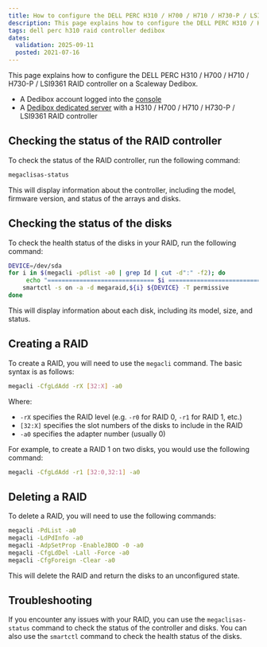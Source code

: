 ```yaml
---
title: How to configure the DELL PERC H310 / H700 / H710 / H730-P / LSI9361 RAID controller
description: This page explains how to configure the DELL PERC H310 / H700 / H710 / H730-P / LSI9361 RAID controller on a Scaleway Dedibox
tags: dell perc h310 raid controller dedibox
dates:
  validation: 2025-09-11
  posted: 2021-07-16
---
```



This page explains how to configure the DELL PERC H310 / H700 / H710 / H730-P / LSI9361 RAID controller on a Scaleway Dedibox.

<Requirements />

- A Dedibox account logged into the [console](https://console.online.net)
- A [Dedibox dedicated server](https://www.scaleway.com/en/dedibox/) with a H310 / H700 / H710 / H730-P / LSI9361 RAID controller

## Checking the status of the RAID controller

To check the status of the RAID controller, run the following command:
```bash
megaclisas-status
```
This will display information about the controller, including the model, firmware version, and status of the arrays and disks.

## Checking the status of the disks

To check the health status of the disks in your RAID, run the following command:
```bash
DEVICE=/dev/sda
for i in $(megacli -pdlist -a0 | grep Id | cut -d":" -f2); do
     echo "============================== $i =============================="
    smartctl -s on -a -d megaraid,${i} ${DEVICE} -T permissive
done
```
This will display information about each disk, including its model, size, and status.

## Creating a RAID

To create a RAID, you will need to use the `megacli` command. The basic syntax is as follows:
  ```bash
  megacli -CfgLdAdd -rX [32:X] -a0
  ```
  Where:

  * `-rX` specifies the RAID level (e.g. `-r0` for RAID 0, `-r1` for RAID 1, etc.)
  * `[32:X]` specifies the slot numbers of the disks to include in the RAID
  * `-a0` specifies the adapter number (usually 0)

  For example, to create a RAID 1 on two disks, you would use the following command:
  ```bash
  megacli -CfgLdAdd -r1 [32:0,32:1] -a0
  ```

## Deleting a RAID

To delete a RAID, you will need to use the following commands:
```bash
megacli -PdList -a0
megacli -LdPdInfo -a0
megacli -AdpSetProp -EnableJBOD -0 -a0
megacli -CfgLdDel -Lall -Force -a0
megacli -CfgForeign -Clear -a0
```
This will delete the RAID and return the disks to an unconfigured state.

## Troubleshooting

If you encounter any issues with your RAID, you can use the `megaclisas-status` command to check the status of the controller and disks. You can also use the `smartctl` command to check the health status of the disks.


